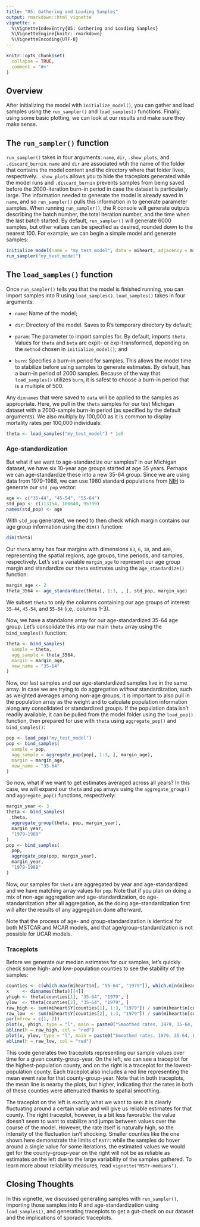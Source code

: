```yaml
---
title: "05: Gathering and Loading Samples"
output: rmarkdown::html_vignette
vignette: >
  %\VignetteIndexEntry{05: Gathering and Loading Samples}
  %\VignetteEngine{knitr::rmarkdown}
  %\VignetteEncoding{UTF-8}
---
```


```r
knitr::opts_chunk$set(
  collapse = TRUE,
  comment = "#>"
)
```

## Overview

After initializing the model with `initialize_model()`, you can gather and load samples using the `run_sampler()` and `load_samples()` functions. Finally, using some basic plotting, we can look at our results and make sure they make sense.

## The `run_sampler()` function

`run_sampler()` takes in four arguments: `name`, `dir`, `.show_plots`, and `.discard_burnin`. `name` and `dir` are associated wtih the name of the folder that contains the model content and the directory where that folder lives, respectively. `.show_plots` allows you to hide the traceplots generated while the model runs and `.discard_burnin` prevents samples from being saved before the 2000-iteration burn-in period in case the dataset is particularly large. The information needed to generate the model is already saved in `name`, and so `run_sampler()` pulls this information in to generate parameter samples. When running `run_sampler()`, the R console will generate outputs describing the batch number, the total iteration number, and the time when the last batch started. By default, `run_sampler()` will generate 6000 samples, but other values can be specified as desired, rounded down to the nearest 100. For example, we can begin a simple model and generate samples:

```r
initialize_model(name = "my_test_model", data = miheart, adjacency = miadj)
run_sampler("my_test_model")
```

## The `load_samples()` function

Once `run_sampler()` tells you that the model is finished running, you can import samples into R using `load_samples()`. `load_samples()` takes in four arguments:

-   `name`: Name of the model;

-   `dir`: Directory of the model. Saves to R's temporary directory by default;

-   `param`: The parameter to import samples for. By default, imports `theta`. Values for `theta` and `beta` are expit- or exp-transformed, depending on the `method` chosen in `initialize_model()`; and

-   `burn`: Specifies a burn-in period for samples. This allows the model time to stabilize before using samples to generate estimates. By default, has a burn-in period of 2000 samples. Because of the way that `load_samples()` utilizes `burn`, it is safest to choose a burn-in period that is a multiple of 500.

Any `dimnames` that were saved to `data` will be applied to the samples as appropriate. Here, we pull in the `theta` samples for our test Michigan dataset with a 2000-sample burn-in period (as specified by the default arguments). We also multiply by 100,000 as it is common to display mortality rates per 100,000 individuals:

```r
theta <- load_samples("my_test_model") * 1e5
```

### Age-standardization

But what if we want to age-standardize our samples? In our Michigan dataset, we have six 10-year age groups started at age 35 years. Perhaps we can age-standardize these into a new 35-64 group. Since we are using data from 1979-1988, we can use 1980 standard populations from [NIH](https://seer.cancer.gov/stdpopulations/stdpop.19ages.html) to generate our `std_pop` vector:

```r
age <- c("35-44", "45-54", "55-64")
std_pop <- c(113154, 100640, 95799)
names(std_pop) <- age
```

With `std_pop` generated, we need to then check which margin contains our age group information using the `dim()` function:

```r
dim(theta)
```

Our `theta` array has four margins with dimensions `83`, `6`, `10`, and `400`, representing the spatial regions, age groups, time periods, and samples, respectively. Let's set a variable `margin_age` to represent our age group margin and standardize our `theta` estimates using the `age_standardize()` function:

```r
margin_age <- 2
theta_3564 <- age_standardize(theta[, 1:3, , ], std_pop, margin_age)
```

We subset `theta` to only the columns containing our age groups of interest: `35-44`, `45-54`, and `55-64` (i,e,. columns 1-3).

Now, we have a standalone array for our age-standardized 35-64 age group. Let's consolidate this into our main `theta` array using the `bind_samples()` function:

```r
theta <- bind_samples(
  sample = theta,
  agg_sample = theta_3564,
  margin = margin_age,
  new_name = "35-64"
)
```

Now, our last samples and our age-standardized samples live in the same array. In case we are trying to do aggregation *without* standardization, such as weighted averages among non-age groups, it is important to also pull in the population array as the weight and to calculate population information along any consolidated or standardized groups. If the population data isn't readily available, it can be pulled from the model folder using the `load_pop()` function, then prepared for use with `theta` using `aggregate_pop()` and `bind_samples()`:

```r
pop <- load_pop("my_test_model")
pop <- bind_samples(
  sample = pop,
  agg_sample = aggregate_pop(pop[, 1:3, ], margin_age),
  margin = margin_age,
  new_name = "35-64"
)
```

So now, what if we want to get estimates averaged across all years? In this case, we will expand our `theta` and `pop` arrays using the `aggregate_group()` and `aggregate_pop()` functions, respectively:

```r
margin_year <- 3
theta <- bind_samples(
  theta,
  aggregate_group(theta, pop, margin_year),
  margin_year,
  "1979-1988"
)
pop <- bind_samples(
  pop,
  aggregate_pop(pop, margin_year),
  margin_year,
  "1979-1988"
)
```

Now, our samples for `theta` are aggregated by year and age-standardized and we have matching array values for `pop`. Note that if you plan on doing a mix of non-age aggregation and age-standardization, do age-standardization after all aggregation, as the doing age-standardization first will alter the results of any aggregation done afterward.

Note that the process of age- and group-standardization is identical for both MSTCAR and MCAR models, and that age/group-standardization is not possible for UCAR models.

### Traceplots

Before we generate our median estimates for our samples, let's quickly check some high- and low-population counties to see the stability of the samples:

```r
counties <- c(which.max(miheart$n[, "55-64", "1979"]), which.min(miheart$n[, "55-64", "1979"]))
x     <- dimnames(theta)[[4]]
yhigh <- theta[counties[1], "35-64", "1979", ]
ylow  <- theta[counties[2], "35-64", "1979", ]
raw_high <- sum(miheart$Y[counties[1], 1:3, "1979"]) / sum(miheart$n[counties[1], 1:3, "1979"]) * 1e5
raw_low  <- sum(miheart$Y[counties[2], 1:3, "1979"]) / sum(miheart$n[counties[2], 1:3, "1979"]) * 1e5
par(mfrow = c(1, 2))
plot(x, yhigh, type = "l", main = paste0("Smoothed rates, 1979, 35-64, FIPS ", names(counties[1])))
abline(h = raw_high, col = "red")
plot(x, ylow, type = "l", main = paste0("Smoothed rates, 1979, 35-64, FIPS ", names(counties[2])))
abline(h = raw_low, col = "red")
```

This code generates two traceplots representing our sample values over time for a given county-group-year. On the left, we can see a traceplot for the highest-population county, and on the right is a traceplot for the lowest-population county. Each traceplot also includes a red line representing the mean event rate for that county-group-year. Note that in both traceplots, the mean line is nearby the plots, but higher, indicating that the rates in both of these counties were attenuated thanks to spatial smoothing.

The traceplot on the left is exactly what we want to see: it is clearly fluctuating around a certain value and will give us reliable estimates for that county. The right traceplot, however, is a bit less favorable: the value doesn't seem to want to stabilize and jumps between values over the course of the model. However, the rate itself is naturally high, so the intensity of the fluctuation isn't shocking. Smaller counties like the one shown here demonstrate the limits of `RSTr`: while the samples do hover around a single value for some iterations, the estimated values we would get for the county-group-year on the right will not be as reliable as estimates on the left due to the large variability of the samples gathered. To learn more about reliability measures, read `vignette("RSTr-medians")`.

## Closing Thoughts

In this vignette, we discussed generating samples with `run_sampler()`, importing those samples into R and age-standardization using `load_samples()`, and generating traceplots to get a gut-check on our dataset and the implications of sporadic traceplots.
